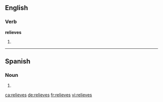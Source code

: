 ==English==

===Verb===
'''relieves'''

# {{third-person singular of|relieve}}

----

==Spanish==

===Noun===
{{head|es|noun form|g=m|g2=p}}

# {{plural of|nocat=1|relieve|lang=es}}

[[ca:relieves]]
[[de:relieves]]
[[fr:relieves]]
[[vi:relieves]]